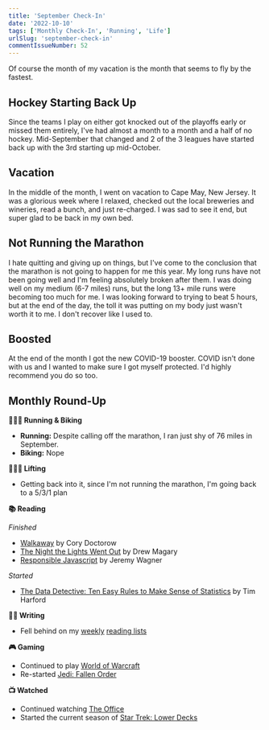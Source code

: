 ```yaml
---
title: 'September Check-In'
date: '2022-10-10'
tags: ['Monthly Check-In', 'Running', 'Life']
urlSlug: 'september-check-in'
commentIssueNumber: 52
---
```


Of course the month of my vacation is the month that seems to fly by the fastest.

## Hockey Starting Back Up

Since the teams I play on either got knocked out of the playoffs early or missed them entirely, I've had almost a month to a month and a half of no hockey. Mid-September that changed and 2 of the 3 leagues have started back up with the 3rd starting up mid-October.

## Vacation

In the middle of the month, I went on vacation to Cape May, New Jersey. It was a glorious week where I relaxed, checked out the local breweries and wineries, read a bunch, and just re-charged. I was sad to see it end, but super glad to be back in my own bed.

## Not Running the Marathon

I hate quitting and giving up on things, but I've come to the conclusion that the marathon is not going to happen for me this year. My long runs have not been going well and I'm feeling absolutely broken after them. I was doing well on my medium (6-7 miles) runs, but the long 13+ mile runs were becoming too much for me. I was looking forward to trying to beat 5 hours, but at the end of the day, the toll it was putting on my body just wasn't worth it to me. I don't recover like I used to.

## Boosted

At the end of the month I got the new COVID-19 booster. COVID isn't done with us and I wanted to make sure I got myself protected. I'd highly recommend you do so too.

## Monthly Round-Up

**🏃🏼‍♂️ Running & Biking**

- **Running:** Despite calling off the marathon, I ran just shy of 76 miles in September.
- **Biking:** Nope

**🏋🏼‍♂️ Lifting**

- Getting back into it, since I'm not running the marathon, I'm going back to a 5/3/1 plan

**📚 Reading**

*Finished*
- [Walkaway](https://bookshop.org/books/walkaway/9780765392770) by Cory Doctorow
- [The Night the Lights Went Out](https://bookshop.org/books/the-night-the-lights-went-out-a-memoir-of-life-after-brain-damage/9780593232712) by Drew Magary
- [Responsible Javascript](https://abookapart.com/products/responsible-javascript) by Jeremy Wagner

*Started*
- [The Data Detective: Ten Easy Rules to Make Sense of Statistics](https://bookshop.org/books/the-data-detective-ten-easy-rules-to-make-sense-of-statistics/9780593084663) by Tim Harford

**✍🏻 Writing**

- Fell behind on my [weekly](https://kpwags.com/posts/2022/09/02/reading-list) [reading lists](https://kpwags.com/posts/2022/09/23/reading-list)

**🎮 Gaming**

- Continued to play [World of Warcraft](https://worldofwarcraft.com/en-us/wowclassic)
- Re-started [Jedi: Fallen Order](https://www.ea.com/games/starwars/jedi/jedi-fallen-order)

**📺 Watched**

- Continued watching [The Office](https://www.imdb.com/title/tt0386676/)
- Started the current season of [Star Trek: Lower Decks](https://www.imdb.com/title/tt9184820/)